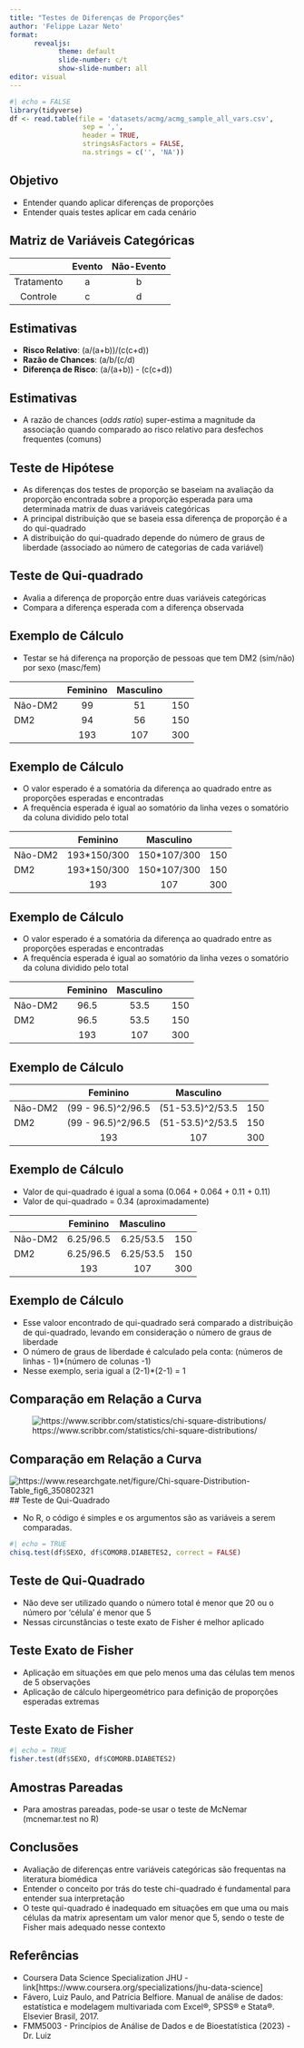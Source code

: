 ```yaml
---
title: "Testes de Diferenças de Proporções"
author: 'Felippe Lazar Neto'
format: 
      revealjs:
            theme: default
            slide-number: c/t
            show-slide-number: all
editor: visual
---
```


```r
#| echo = FALSE
library(tidyverse)
df <- read.table(file = 'datasets/acmg/acmg_sample_all_vars.csv', 
                  sep = ',', 
                  header = TRUE,
                  stringsAsFactors = FALSE, 
                  na.strings = c('', 'NA')) 
```

## Objetivo

-   Entender quando aplicar diferenças de proporções
-   Entender quais testes aplicar em cada cenário

## Matriz de Variáveis Categóricas

|            | Evento | Não-Evento |
|:----------:|:------:|:----------:|
| Tratamento |   a    |     b      |
|  Controle  |   c    |     d      |

## Estimativas

-   **Risco Relativo**: (a/(a+b))/(c(c+d))
-   **Razão de Chances**: (a/b/(c/d)
-   **Diferença de Risco**: (a/(a+b)) - (c(c+d))

## Estimativas

-   A razão de chances (*odds ratio*) super-estima a magnitude da associação quando comparado ao risco relativo para desfechos frequentes (comuns)


## Teste de Hipótese

-   As diferenças dos testes de proporção se baseiam na avaliação da proporção encontrada sobre a proporção esperada para uma determinada matrix de duas variáveis categóricas
-   A principal distribuição que se baseia essa diferença de proporção é a do qui-quadrado
-   A distribuição do qui-quadrado depende do número de graus de liberdade (associado ao número de categorias de cada variável)

## Teste de Qui-quadrado

-   Avalia a diferença de proporção entre duas variáveis categóricas
-   Compara a diferença esperada com a diferença observada

## Exemplo de Cálculo

-   Testar se há diferença na proporção de pessoas que tem DM2 (sim/não) por sexo (masc/fem)

|         | Feminino | Masculino |     |
|---------|:--------:|:---------:|:---:|
| Não-DM2 |    99    |    51     | 150 |
| DM2     |    94    |    56     | 150 |
|         |   193    |    107    | 300 |

## Exemplo de Cálculo

-   O valor esperado é a somatória da diferença ao quadrado entre as proporções esperadas e encontradas
-   A frequência esperada é igual ao somatório da linha vezes o somatório da coluna dividido pelo total

|         |   Feminino   |  Masculino   |     |
|---------|:------------:|:------------:|:---:|
| Não-DM2 | 193\*150/300 | 150\*107/300 | 150 |
| DM2     | 193\*150/300 | 150\*107/300 | 150 |
|         |     193      |     107      | 300 |

## Exemplo de Cálculo

-   O valor esperado é a somatória da diferença ao quadrado entre as proporções esperadas e encontradas
-   A frequência esperada é igual ao somatório da linha vezes o somatório da coluna dividido pelo total

|         | Feminino | Masculino |     |
|---------|:--------:|:---------:|:---:|
| Não-DM2 |   96.5   |   53.5    | 150 |
| DM2     |   96.5   |   53.5    | 150 |
|         |   193    |    107    | 300 |

## Exemplo de Cálculo

|         |      Feminino       |     Masculino     |     |
|---------|:-------------------:|:-----------------:|:---:|
| Não-DM2 | (99 - 96.5)\^2/96.5 | (51-53.5)\^2/53.5 | 150 |
| DM2     | (99 - 96.5)\^2/96.5 | (51-53.5)\^2/53.5 | 150 |
|         |         193         |        107        | 300 |

## Exemplo de Cálculo

- Valor de qui-quadrado é igual a soma (0.064 + 0.064 + 0.11 + 0.11)
- Valor de qui-quadrado = 0.34 (aproximadamente)

|         | Feminino  | Masculino |     |
|---------|:---------:|:---------:|:---:|
| Não-DM2 | 6.25/96.5 | 6.25/53.5 | 150 |
| DM2     | 6.25/96.5 | 6.25/53.5 | 150 |
|         |    193    |    107    | 300 |

## Exemplo de Cálculo

- Esse valoor encontrado de qui-quadrado será comparado a distribuição de qui-quadrado, levando em consideração o número de graus de liberdade
- O número de graus de liberdade é calculado pela conta: (números de linhas - 1)*(número de colunas -1)
- Nesse exemplo, seria igual a (2-1)*(2-1) = 1

## Comparação em Relação a Curva

![https://www.scribbr.com/statistics/chi-square-distributions/](Figuras/chisquare_curve.png)

## Comparação em Relação a Curva

![https://www.researchgate.net/figure/Chi-square-Distribution-Table_fig6_350802321](Figuras/chisquare_table.png)
## Teste de Qui-Quadrado

- No R, o código é simples e os argumentos são as variáveis a serem comparadas.

```r
#| echo = TRUE
chisq.test(df$SEXO, df$COMORB.DIABETES2, correct = FALSE)
```

## Teste de Qui-Quadrado

- Não deve ser utilizado quando o número total é menor que 20 ou o número por 'célula' é menor que 5
- Nessas circunstâncias o teste exato de Fisher é melhor aplicado

## Teste Exato de Fisher

- Aplicação em situações em que pelo menos uma das células tem menos de 5 observações
- Aplicação de cálculo hipergeométrico para definição de proporções esperadas extremas

## Teste Exato de Fisher
```r
#| echo = TRUE
fisher.test(df$SEXO, df$COMORB.DIABETES2)
```

## Amostras Pareadas

- Para amostras pareadas, pode-se usar o teste de McNemar (mcnemar.test no R)

## Conclusões

- Avaliação de diferenças entre variáveis categóricas são frequentas na literatura biomédica
- Entender o conceito por trás do teste chi-quadrado é fundamental para entender sua interpretação
- O teste qui-quadrado é inadequado em situações em que uma ou mais células da matrix apresentam um valor menor que 5, sendo o teste de Fisher mais adequado nesse contexto

## Referências

-   Coursera Data Science Specialization JHU - link\[https://www.coursera.org/specializations/jhu-data-science\]
-   Fávero, Luiz Paulo, and Patrícia Belfiore. Manual de análise de dados: estatística e modelagem multivariada com Excel®, SPSS® e Stata®. Elsevier Brasil, 2017.
-   FMM5003 - Princípios de Análise de Dados e de Bioestatística (2023) - Dr. Luiz
